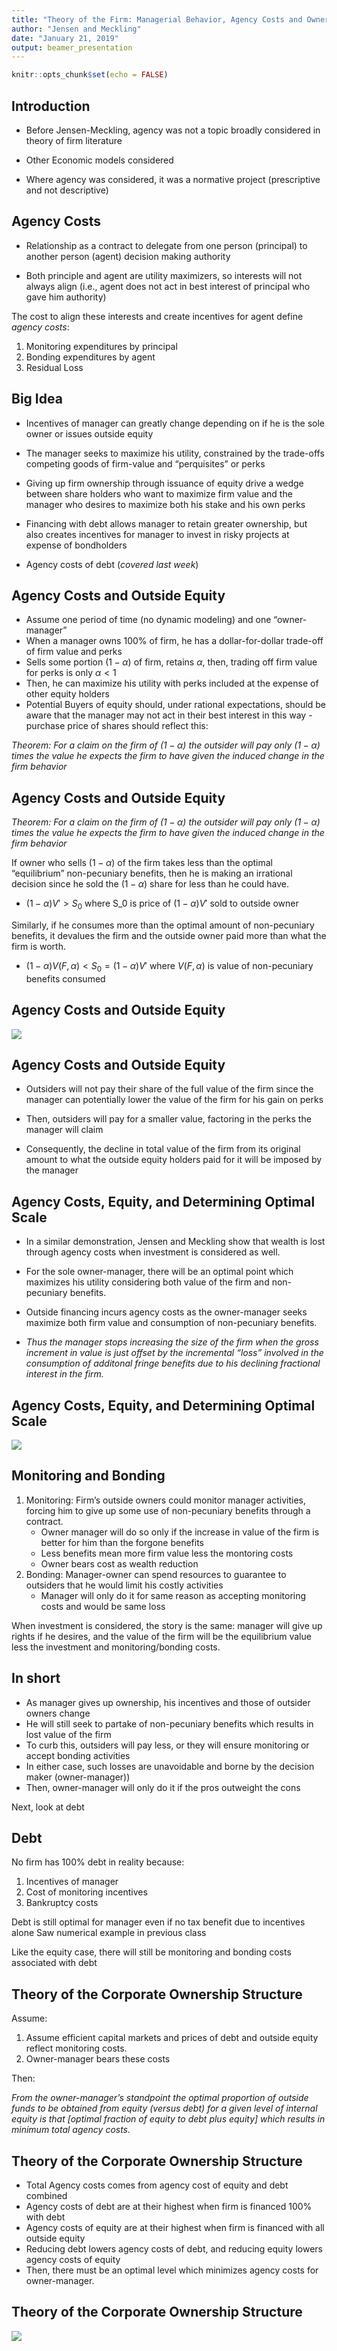 ---
title: "Theory of the Firm: Managerial Behavior, Agency Costs and Ownership Structure"
author: "Jensen and Meckling"
date: "January 21, 2019"
output: beamer_presentation
---

```{r setup, include=FALSE}
knitr::opts_chunk$set(echo = FALSE)
```

## Introduction

+ Before Jensen-Meckling, agency was not a topic broadly considered in theory of firm literature

+ Other Economic models considered

+ Where agency was considered, it was a normative project (prescriptive and not descriptive)

## Agency Costs

+ Relationship as a contract to delegate from one person (principal) to another person (agent) decision making authority

+ Both principle and agent are utility maximizers, so interests will not always align (i.e., agent does not act in best interest of principal who gave him authority)

The cost to align these interests and create incentives for agent define _agency costs_:

(1) Monitoring expenditures by principal
(2) Bonding expenditures by agent
(3) Residual Loss

## Big Idea

+ Incentives of manager can greatly change depending on if he is the sole owner or issues outside equity

+ The manager seeks to maximize his utility, constrained by the trade-offs competing goods of firm-value and "perquisites" or perks

+ Giving up firm ownership through issuance of equity drive a wedge between share holders who want to maximize firm value and the manager who desires to maximize both his stake and his own perks

+ Financing with debt allows manager to retain greater ownership, but also creates incentives for manager to invest in risky projects at expense of bondholders

+ Agency costs of debt (_covered last week_)


## Agency Costs and Outside Equity

+ Assume one period of time (no dynamic modeling) and one "owner-manager"
+ When a manager owns 100% of firm, he has a dollar-for-dollar trade-off of firm value and perks
+ Sells some portion $(1-\alpha)$ of firm, retains $\alpha$, then, trading off firm value for perks is only $\alpha < 1$
+ Then, he can maximize his utility with perks included at the expense of other equity holders
+ Potential Buyers of equity should, under rational expectations, should be aware that the manager may not act in their best interest in this way - purchase price of shares should reflect this:

_Theorem: For a claim on the firm of $(1-\alpha)$ the outsider will pay only $(1-\alpha)$ times the value he expects the firm to have given the induced change in the firm behavior_

## Agency Costs and Outside Equity

_Theorem: For a claim on the firm of $(1-\alpha)$ the outsider will pay only $(1-\alpha)$ times the value he expects the firm to have given the induced change in the firm behavior_

If owner who sells $(1- \alpha)$ of the firm takes less than the optimal "equilibrium" non-pecuniary benefits, then he is making an irrational decision since he sold the $(1- \alpha)$ share for less than he could have. 

+ $(1- \alpha) V' > S_0$ where S_0 is price of $(1-\alpha) V'$ sold to outside owner


Similarly, if he consumes more than the optimal amount of non-pecuniary benefits, it devalues the firm and the outside owner paid more than what the firm is worth. 

+ $(1 - \alpha) V(F, \alpha) < S_0 = (1 - \alpha) V'$ where $V(F, \alpha)$ is value of non-pecuniary benefits consumed

## Agency Costs and Outside Equity

![](jm76_fig1.PNG)


## Agency Costs and Outside Equity

+ Outsiders will not pay their share of the full value of the firm since the manager can potentially lower the value of the firm for his gain on perks

+ Then, outsiders will pay for a smaller value, factoring in the perks the manager will claim

+ Consequently, the decline in total value of the firm from its original amount to what the outside equity holders paid for it will be imposed by the manager



## Agency Costs, Equity, and Determining Optimal Scale



+ In a similar demonstration, Jensen and Meckling show that wealth is lost through agency costs when investment is considered as well. 

+ For the sole owner-manager, there will be an optimal point which maximizes his utility considering both value of the firm and non-pecuniary benefits. 

+ Outside financing incurs agency costs as the owner-manager seeks maximize both firm value and consumption of non-pecuniary benefits. 

+ _Thus the manager stops increasing the size of the firm when the gross increment in value is just offset by the incremental "loss" involved in the consumption of additonal fringe benefits due to his declining fractional interest in the firm._




## Agency Costs, Equity, and Determining Optimal Scale


![](jm76_fig2.PNG)




## Monitoring and Bonding

(1) Monitoring: Firm's outside owners could monitor manager activities, forcing him to give up some use of non-pecuniary benefits through a contract. 
    + Owner manager will do so only if the increase in value of the firm is better for him than the forgone benefits
    + Less benefits mean more firm value less the montoring costs
    + Owner bears cost as wealth reduction
    
(2) Bonding: Manager-owner can spend resources to guarantee to outsiders that he would limit his costly activities
    + Manager will only do it for same reason as accepting monitoring costs and would be same loss


When investment is considered, the story is the same: manager will give up rights if he desires, and the value of the firm will be the equilibrium value less the investment and monitoring/bonding costs. 

## In short

+ As manager gives up ownership, his incentives and those of outsider owners change
+ He will still seek to partake of non-pecuniary benefits which results in lost value of the firm
+ To curb this, outsiders will pay less, or they will ensure monitoring or accept bonding activities
+ In either case, such losses are unavoidable and borne by the decision maker (owner-manager))
+ Then, owner-manager will only do it if the pros outweight the cons

Next, look at debt

## Debt

No firm has 100% debt in reality because:

(1) Incentives of manager
(2) Cost of monitoring incentives
(3) Bankruptcy costs

Debt is still optimal for manager even if no tax benefit due to incentives alone
Saw numerical example in previous class

Like the equity case, there will still be monitoring and bonding costs associated with debt





## Theory of the Corporate Ownership Structure

Assume: 

(1) Assume efficient capital markets and prices of debt and outside equity reflect monitoring costs. 
(2) Owner-manager bears these costs

Then:

_From the owner-manager's standpoint the optimal proportion of outside funds to be obtained from equity (versus debt) for a given level of internal equity is that [optimal fraction of equity to debt plus equity] which results in minimum total agency costs._ 


## Theory of the Corporate Ownership Structure

+ Total Agency costs comes from agency cost of equity and debt combined
+ Agency costs of debt are at their highest when firm is financed 100% with debt
+ Agency costs of equity are at their highest when firm is financed with all outside equity
+ Reducing debt lowers agency costs of debt, and reducing equity lowers agency costs of equity
+ Then, there must be an optimal level which minimizes agency costs for owner-manager. 



## Theory of the Corporate Ownership Structure

![](jm76_fig3.PNG)




